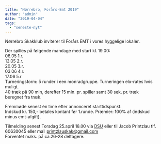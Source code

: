 ```yaml
---
title: "Nørrebro, Forårs-Emt 2019"
author: "admin"
date: "2019-04-04"
tags: 
  - "seneste-nyt"
---
```


Nørrebro Skakklub inviterer til Forårs EMT i vores hyggelige lokaler.  

Der spilles på følgende mandage med start kl. 19.00:  
06.05 1.r.  
13.05 2.r.  
20.05 3.r.  
03.06 4.r.  
17.06 5.r  
Turneringsform: 5 runder i een monradgruppe. Turneringen elo-rates hvis muligt.  
40 træk på 90 min, derefter 15 min. pr. spiller samt 30 sek. pr. træk beregnet fra træk.

Fremmøde senest én time efter annonceret starttidspunkt.  
Indskud kr. 150,- betales kontant før 1.runde. Præmier: 100% af (indskud minus emt-afgift).

Tilmelding senest Torsdag 25.april 18.00 via [DSU](https://turnering.skak.dk/TournamentActive/Details?tourId=25706) eller til Jacob Printzlau tlf. 60630045 eller mail printzlauskak@gmail.com  
Forventet maks. på ca.26-28 deltagere.
